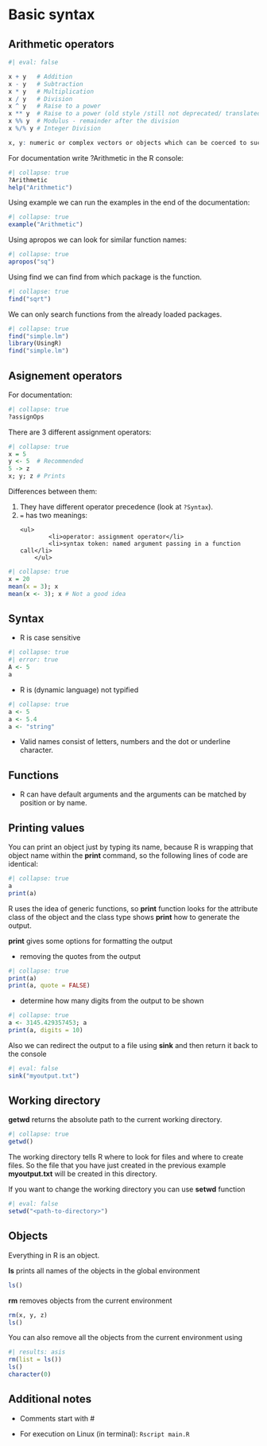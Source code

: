 # Basic syntax

## Arithmetic operators

```r
#| eval: false

x + y   # Addition
x - y   # Subtraction
x * y   # Multiplication
x / y   # Division
x ^ y   # Raise to a power
x ** y  # Raise to a power (old style /still not deprecated/ translated to ^ in the parser.)
x %% y  # Modulus - remainder after the division
x %/% y # Integer Division

x, y: numeric or complex vectors or objects which can be coerced to such, or other objects for which methods have been written.
```

For documentation write ?Arithmetic in the R console:
```r
#| collapse: true
?Arithmetic
help("Arithmetic")
```

Using example we can run the examples in the end of the documentation:
```r
#| collapse: true
example("Arithmetic")
```

Using apropos we can look for similar function names:
```r
#| collapse: true
apropos("sq")
```

Using find we can find from which package is the function.
```r
#| collapse: true
find("sqrt")
```

We can only search functions from the already loaded packages.
```r
#| collapse: true
find("simple.lm")
library(UsingR)
find("simple.lm")
```

## Asignement operators
For documentation:
```r
#| collapse: true
?assignOps
```

There are 3 different assignment operators:
```r
#| collapse: true
x = 5
y <- 5  # Recommended
5 -> z
x; y; z # Prints
```

Differences between them:
<ol>
    <li>They have different operator precedence (look at `?Syntax`).</li>
    <li>`=` has two meanings:</li>
        <ul>
            <li>operator: assignment operator</li>
            <li>syntax token: named argument passing in a function call</li>
        </ul>
</ol>

```r
#| collapse: true
x = 20
mean(x = 3); x
mean(x <- 3); x # Not a good idea
```

## Syntax
- R is case sensitive
```r
#| collapse: true
#| error: true
A <- 5
a
```

- R is (dynamic language) not typified
```r
#| collapse: true
a <- 5
a <- 5.4
a <- "string"
```

- Valid names consist of letters, numbers and the dot or underline character.

## Functions
- R can have default arguments and the arguments can be matched by position or by name.

## Printing values

You can print an object just by typing its name, because R is wrapping that object name within the **print** command, so the following lines of code are identical:

```r
#| collapse: true
a
print(a)
```

R uses the idea of generic functions, so **print** function looks for the attribute class of the object and the class type shows **print** how to generate the output.

**print** gives some options for formatting the output

- removing the quotes from the output

```r
#| collapse: true
print(a)
print(a, quote = FALSE)
```

- determine how many digits from the output to be shown

```r
#| collapse: true
a <- 3145.429357453; a
print(a, digits = 10)
```

Also we can redirect the output to a file using **sink** and then return it back to the console

```r
#| eval: false
sink("myoutput.txt")
```

## Working directory
**getwd** returns the absolute path to the current working directory.

```r
#| collapse: true
getwd()
```

The working directory tells R where to look for files and where to create files. So the file that you have just created in the previous example **myoutput.txt** will be created in this directory.

If you want to change the working directory you can use **setwd** function
```r
#| eval: false
setwd("<path-to-directory>")
```

## Objects
Everything in R is an object.

**ls** prints all names of the objects in the global environment

```r
ls()
```

**rm** removes objects from the current environment

```r
rm(x, y, z)
ls()
```

You can also remove all the objects from the current environment using

```r
#| results: asis
rm(list = ls())
ls()
character(0)
```

## Additional notes

- Comments start with #

- For execution on Linux (in terminal):
    ```
        Rscript main.R
    ```
